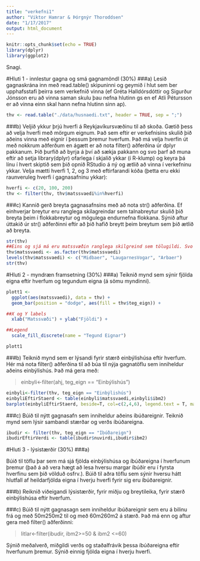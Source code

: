 ```yaml
---
title: "verkefni1"
author: "Viktor Hamrar & Þórgnýr Thoroddsen"
date: "1/17/2017"
output: html_document
---
```


```r
knitr::opts_chunk$set(echo = TRUE)
library(dplyr)
library(ggplot2)
```

Snagi.

#Hluti 1 - innlestur gagna og smá gagnamöndl (30%)
###a)
Lesið gagnaskrána inn með read.table() skipuninni og geymið í hlut sem ber upphafsstafi þeirra sem verkefnið vinna (ef Gréta Halldórsdóttir og Sigurður Jónsson eru að vinna saman skulu þau nefna hlutinn gs en ef Atli Pétursson er að vinna einn skal hann nefna hlutinn sinn ap).
```r
thv <- read.table("./data/husnaedi.txt", header = TRUE, sep = ";")
```
 
###b)
Veljið ykkur þrjú hverfi á Reykjavíkursvæðinu til að skoða. Gætið þess að velja hverfi með mörgum eignum. Það sem eftir er verkefnisins skulið þið aðeins vinna með eignir í þessum þremur hverfum. Það má velja hverfin út með nokkrum aðferðum en ágætt er að nota filter() aðferðina úr dplyr pakkanum. Þið þurfið að byrja á því að sækja pakkann og svo þarf að muna eftir að setja library(dplyr) ofarlega í skjalið ykkar (í R-klump) og keyra þá línu í hvert skiptið sem þið opnið RStudio á ný og ætlið að vinna í verkefninu ykkar. Velja mætti hverfi 1, 2, og 3 með eftirfarandi kóða (þetta eru ekki raunveruleg hverfi í gagnasafninu ykkar):
```r
hverfi <- c(20, 100, 200)
thv <- filter(thv, thv$matssvaedi%in%hverfi)
```
 
###c)
Kannið gerð breyta gagnasafnsins með að nota str() aðferðina. Ef einhverjar breytur eru ranglega skilagreindar sem talnabreytur skulið þið breyta þeim í flokkabreytur og mögulega endurnefna flokkana. Sýnið aftur úttakið úr str() aðferðinni eftir að þið hafið breytt þeim breytum sem þið ætlið að breyta.
 
```r
str(thv)
##Eins og sjá má eru matssvæðin ranglega skilgreind sem tölugildi. Svo við breytum þeim í faktor og köllum matssvæðin nýjum nöfnum.
thv$matssvaedi <- as.factor(thv$matssvaedi)
levels(thv$matssvaedi) <- c("Midbaer", "LaugarnesVogar", "Arbaer")
str(thv)
```
 
#Hluti 2 - myndræn framsetning (30%)
###a)
Teiknið mynd sem sýnir fjölda eigna eftir hverfum og tegundum eigna (á sömu myndinni).
```r
plott1 <- 
  ggplot(aes(matssvaedi), data = thv) +
  geom_bar(position = "dodge", aes(fill = thv$teg_eign)) +

##X og Y labels
  xlab("Matssvæði") + ylab("Fjöldi") +

##Legend
  scale_fill_discrete(name = "Tegund Eignar")

plott1
```

###b)
Teiknið mynd sem er lýsandi fyrir stærð einbýlishúsa eftir hverfum. Hér má nota filter() aðferðina til að búa til nýja gagnatöflu sem inniheldur aðeins einbýlishús. Það má gera með:
 
> einbyli<-filter(ahj, teg_eign == "Einbýlishús")
 
```r
einbyli<-filter(thv, teg_eign == "Einbýlishús")
einbyliEftirStaerd <- table(einbyli$matssvaedi,einbyli$ibm2)
barplot(einbyliEftirStaerd, beside=T, col=c(2,4,6), legend.text = T, main = "Stærð eigna(m2) eftir hverfum")
```
 
###c)
Búið til nýtt gagnasafn sem inniheldur aðeins íbúðareignir. Teiknið mynd sem lýsir sambandi stærðar og verðs íbúðareigna.
```r
ibudir <- filter(thv, teg_eign == "Íbúðareign")
ibudirEftirVerdi <- table(ibudir$nuvirdi,ibudir$ibm2)

```
 
 
#Hluti 3 - lýsistærðir (30%)
###a)
 
Búið til töflu þar sem má sjá fjölda einbýlishúsa og íbúðareigna í hverfunum þremur (það á að vera hægt að lesa hversu margar íbúðir eru í fyrsta hverfinu sem þið völduð osfrv.). Búið til aðra töflu sem sýnir hversu hátt hlutfall af heildarfjölda eigna í hverju hverfi fyrir sig eru íbúðareignir.
 
###b)
Reiknið viðeigandi lýsistærðir, fyrir miðju og breytileika, fyrir stærð einbýlishúsa eftir hverfum.
 
###c)
Búið til nýtt gagnasagn sem inniheldur íbúðareignir sem eru á bilinu frá og með 50m250m2 til og með 60m260m2 á stærð. Það má enn og aftur gera með filter() aðferðinni:

> litlar<-filter(ibudir, ibm2>=50 & ibm2 <=60)
 
Sýnið meðalverð, miðgildi verðs og staðalfrávik þessa íbúðareigna eftir hverfunum þremur. Sýnið einnig fjölda eigna í hverju hverfi.